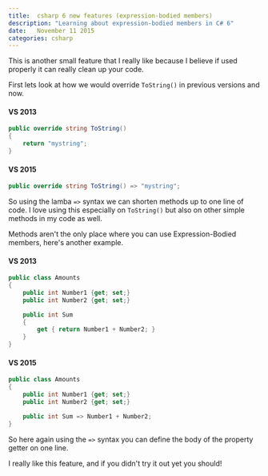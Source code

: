 ```yaml
---
title:  csharp 6 new features (expression-bodied members)
description: "Learning about expression-bodied members in C# 6"
date:   November 11 2015
categories: csharp
---
```


This is another small feature that I really like because I believe if used properly it can really clean up your code.

First lets look at how we would override `ToString()` in previous versions and now.
#### VS 2013
```csharp
public override string ToString()
{
    return "mystring";
}
```
#### VS 2015
```csharp
public override string ToString() => "mystring";
```
So using the lamba `=>` syntax we can shorten methods up to one line of code. I love using this especially on `ToString()` but also on other simple methods in my code as well.

Methods aren't the only place where you can use Expression-Bodied members, here's another example.
#### VS 2013
```csharp
public class Amounts
{
    public int Number1 {get; set;}
    public int Number2 {get; set;}

    public int Sum
    {
        get { return Number1 + Number2; }
    }
}
```
#### VS 2015
```csharp
public class Amounts
{
    public int Number1 {get; set;}
    public int Number2 {get; set;}

    public int Sum => Number1 + Number2;
}
```
So here again using the `=>` syntax you can define the body of the property getter on one line.

I really like this feature, and if you didn't try it out yet you should!